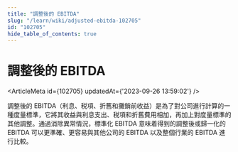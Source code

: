 ```yaml
---
title: "調整後的 EBITDA"
slug: "/learn/wiki/adjusted-ebitda-102705"
id: "102705"
hide_table_of_contents: true
---
```



# 調整後的 EBITDA

<ArticleMeta id={102705} updatedAt={'2023-09-26 13:59:02'} />
<div className='border-solid border-b border-t-0 my-4 border-[var(--ifm-color-gray-300)]' />

調整後的 EBITDA（利息、税項、折舊和攤銷前收益）是為了對公司進行計算的一種度量標準，它將其收益與利息支出、税項和折舊費用相加，再加上對度量標準的其他調整。通過消除異常情況，標準化 EBITDA 意味着得到的調整後或歸一化的 EBITDA 可以更準確、更容易與其他公司的 EBITDA 以及整個行業的 EBITDA 進行比較。
